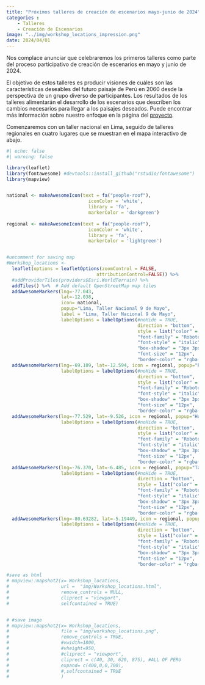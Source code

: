```yaml
---
title: "Próximos talleres de creación de escenarios mayo-junio de 2024"
categories : 
    - Talleres
    - Creación de Escenarios
image: "../img/workshop_locations_impression.png"
date: 2024/04/01
---
```


Nos complace anunciar que celebraremos los primeros talleres como parte del proceso participativo de creación de escenarios en mayo y junio de 2024.

El objetivo de estos talleres es producir visiones de cuáles son las características deseables del futuro paisaje de Perú en 2060 desde la perspectiva de un grupo diverso de participantes. Los resultados de los talleres alimentarán el desarrollo de los escenarios que describen los cambios necesarios para llegar a los paisajes deseados. Puede encontrar más información sobre nuestro enfoque en la página del [proyecto](../project/project.qmd#workshops). 

Comenzaremos con un taller nacional en Lima, seguido de talleres regionales en cuatro lugares que se muestran en el mapa interactivo de abajo.

```r
#| echo: false
#| warning: false

library(leaflet)
library(fontawesome) #devtools::install_github("rstudio/fontawesome")
library(mapview)


national <- makeAwesomeIcon(text = fa("people-roof"),
                              iconColor = 'white',
                              library = 'fa',
                              markerColor = 'darkgreen')
  
regional <- makeAwesomeIcon(text = fa("people-roof"),
                              iconColor = 'white',
                              library = 'fa',
                              markerColor = 'lightgreen')


#uncomment for saving map
#Workshop_locations <- 
  leaflet(options = leafletOptions(zoomControl = FALSE,
                                 attributionControl=FALSE)) %>%
  #addProviderTiles(providers$Esri.WorldTerrain) %>%
  addTiles() %>%  # Add default OpenStreetMap map tiles
  addAwesomeMarkers(lng=-77.043,
                    lat=-12.038,
                    icon= national,
                    popup="Lima, Taller Nacional 9 de Mayo",
                    label = "Lima, Taller Nacional 9 de Mayo",
                    labelOptions = labelOptions(#noHide = TRUE,
                                                direction = "bottom",
                                                style = list("color" = "black",
                                                "font-family" = "Roboto",
                                                "font-style" = "italic",
                                                "box-shadow" = "3px 3px rgba(0,0,0,0.25)",
                                                "font-size" = "12px",
                                                "border-color" = "rgba(0,0,0,0.5)")))%>%
  addAwesomeMarkers(lng=-69.189, lat=-12.594, icon = regional, popup="Puerto Maldonado, Taller Regional", label = "Taller Regional de Puerto Maldonado 28 de Mayo",
                    labelOptions = labelOptions(#noHide = TRUE,
                                                direction = "bottom",
                                                style = list("color" = "black",
                                                "font-family" = "Roboto",
                                                "font-style" = "italic",
                                                "box-shadow" = "3px 3px rgba(0,0,0,0.25)",
                                                "font-size" = "12px",
                                                "border-color" = "rgba(0,0,0,0.5)")))%>%
  addAwesomeMarkers(lng=-77.529, lat=-9.526, icon = regional, popup="Huaraz, Taller Regional", label = "Huaraz, Taller Regional 4 de Junio",
                    labelOptions = labelOptions(#noHide = TRUE,
                                                direction = "bottom",
                                                style = list("color" = "black",
                                                "font-family" = "Roboto",
                                                "font-style" = "italic",
                                                "box-shadow" = "3px 3px rgba(0,0,0,0.25)",
                                                "font-size" = "12px",
                                                "border-color" = "rgba(0,0,0,0.5)")))%>%
  addAwesomeMarkers(lng=-76.370, lat=-6.485, icon = regional, popup="Tarapoto, Taller Regional", label = "Tarapoto, Taller Regional 10 de Junio",
                    labelOptions = labelOptions(#noHide = TRUE,
                                                direction = "bottom",
                                                style = list("color" = "black",
                                                "font-family" = "Roboto",
                                                "font-style" = "italic",
                                                "box-shadow" = "3px 3px rgba(0,0,0,0.25)",
                                                "font-size" = "12px",
                                                "border-color" = "rgba(0,0,0,0.5)")))%>%
  addAwesomeMarkers(lng=-80.63282, lat=-5.19449, icon = regional, popup="Piura, Taller Regional", label="Piura, Taller Regional 20 de Mayo",
                    labelOptions = labelOptions(#noHide = TRUE,
                                                direction = "bottom",
                                                style = list("color" = "black",
                                                "font-family" = "Roboto",
                                                "font-style" = "italic",
                                                "box-shadow" = "3px 3px rgba(0,0,0,0.25)",
                                                "font-size" = "12px",
                                                "border-color" = "rgba(0,0,0,0.5)")))

#save as html
# mapview::mapshot2(x= Workshop_locations,
#                   url =  "img/Workshop_locations.html",
#                   remove_controls = NULL,
#                   cliprect = "viewport",
#                   selfcontained = TRUE)


# #save image
# mapview::mapshot2(x= Workshop_locations,
#                   file = "img/workshop_locations.png",
#                   remove_controls = TRUE,
#                   #vwidth=1800,
#                   #vheight=950,
#                   #cliprect = "viewport",
#                   cliprect = c(40, 30, 620, 875), #ALL OF PERU
#                   expand= c(400,0,0,700),
#                   #,selfcontained = TRUE
#                   )

```




